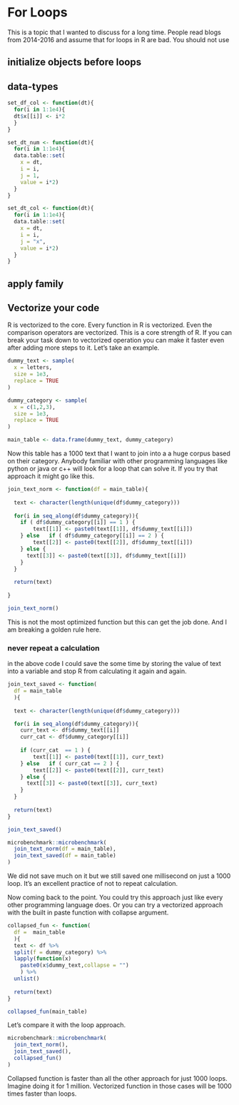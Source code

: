 # For Loops {#loops}

This is a topic that I wanted to discuss for a long time. People read blogs from 2014-2016 and assume that for loops in R are bad. You should not use

## initialize objects before loops

## data-types

```r
set_df_col <- function(dt){
  for(i in 1:1e4){
  dt$x[[i]] <- i*2
  }
}

set_dt_num <- function(dt){
  for(i in 1:1e4){
  data.table::set(
    x = dt,
    i = i,
    j = 1,
    value = i*2)
  }
}

set_dt_col <- function(dt){
  for(i in 1:1e4){
  data.table::set(
    x = dt,
    i = i,
    j = "x",
    value = i*2)
  }
}
```

## apply family

## Vectorize your code

R is vectorized to the core. Every function in R is vectorized. Even the comparison operators are vectorized. This is a core strength of R. If you can break your task down to vectorized operation you can make it faster even after adding more steps to it. Let's take an example.

```r

dummy_text <- sample(
  x = letters,
  size = 1e3,
  replace = TRUE
)

dummy_category <- sample(
  x = c(1,2,3),
  size = 1e3,
  replace = TRUE
)

main_table <- data.frame(dummy_text, dummy_category)
```

Now this table has a 1000 text that I want to join into a a huge corpus based on their category. Anybody familiar with other programming languages like python or java or c++ will look for a loop that can solve it. If you try that approach it might go like this.

```r

join_text_norm <- function(df = main_table){
  
  text <- character(length(unique(df$dummy_category)))
  
  for(i in seq_along(df$dummy_category)){
    if ( df$dummy_category[[i]] == 1 ) {
        text[[1]] <- paste0(text[[1]], df$dummy_text[[i]])
    } else   if ( df$dummy_category[[i]] == 2 ) {
        text[[2]] <- paste0(text[[2]], df$dummy_text[[i]])
    } else {
      text[[3]] <- paste0(text[[3]], df$dummy_text[[i]])
    }
  }
  
  return(text)
  
}

join_text_norm()
```

This is not the most optimized function but this can get the job done. And I am breaking a golden rule here.

### never repeat a calculation

in the above code I could save the some time by storing the value of text into a variable and stop R from calculating it again and again.

```r

join_text_saved <- function(
  df = main_table
  ){
  
  text <- character(length(unique(df$dummy_category)))

  for(i in seq_along(df$dummy_category)){
    curr_text <- df$dummy_text[[i]]
    curr_cat <- df$dummy_category[[i]]
    
    if (curr_cat  == 1 ) {
        text[[1]] <- paste0(text[[1]], curr_text)
    } else   if ( curr_cat == 2 ) {
        text[[2]] <- paste0(text[[2]], curr_text)
    } else {
      text[[3]] <- paste0(text[[3]], curr_text)
    }
  }
  
  return(text)
}

join_text_saved()
```

```r
microbenchmark::microbenchmark(
  join_text_norm(df = main_table),
  join_text_saved(df = main_table)
)
```

We did not save much on it but we still saved one millisecond on just a 1000 loop. It's an excellent practice of not to repeat calculation.

Now coming back to the point. You could try this approach just like every other programming language does. Or you can try a vectorized approach with the built in paste function with collapse argument.

```r

collapsed_fun <- function(
  df =  main_table
  ){
  text <- df %>% 
  split(f = dummy_category) %>% 
  lapply(function(x)
    paste0(x$dummy_text,collapse = "")
    ) %>% 
  unlist()
  
  return(text)
}

collapsed_fun(main_table)
```

Let's compare it with the loop approach.

```r

microbenchmark::microbenchmark(
  join_text_norm(),
  join_text_saved(),
  collapsed_fun()
)
```

Collapsed function is faster than all the other approach for just 1000 loops. Imagine doing it for 1 million. Vectorized function in those cases will be 1000 times faster than loops.
